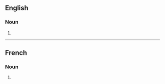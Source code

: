==English==

===Noun===
{{head|en|noun form}}

# {{en-irregular plural of|ending=es|dermatosis}}

----

==French==

===Noun===
{{head|fr|noun form|g=f}}

# {{plural of|fr|dermatose}}